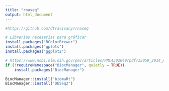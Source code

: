 ```yaml
---
title: "rnaseq"
output: html_document
---
```


```r
#https://github.com/dtravisany/rnaseq
```

```r
# Librerias necesarias para gráficar
install.packages("RColorBrewer")
install.packages("gplots")
install.packages("ggplot2")
```
```r
# https://www.ncbi.nlm.nih.gov/pmc/articles/PMC4302049/pdf/13059_2014_Article_550.pdf
if (!requireNamespace("BiocManager", quietly = TRUE))
	install.packages("BiocManager")

BiocManager::install("biomaRt")
BiocManager::install("DESeq2")
```


